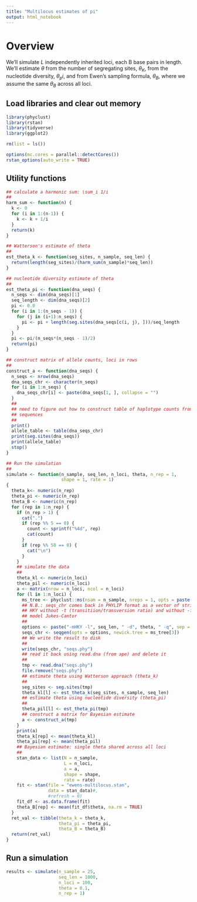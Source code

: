 ```yaml
---
title: "Multilocus estimates of pi"
output: html_notebook
---
```


# Overview

We'll simulate $L$ independently inherited loci, each B base pairs in length. We'll estimate $\theta$ from the number of segregating sites, $\theta_K$, from the nucleotide diversity, $\theta_pi$, and from Ewen's sampling formula, $\theta_B$, where we assume the same $\theta_B$ across all loci.

## Load libraries and clear out memory

```r
library(phyclust)
library(rstan)
library(tidyverse)
library(ggplot2)

rm(list = ls())

options(mc.cores = parallel::detectCores())
rstan_options(auto_write = TRUE)
```

## Utility functions

```r
## calculate a harmonic sum: \sum_i 1/i
##
harm_sum <- function(n) {
  k <- 0
  for (i in 1:(n-1)) {
    k <- k + 1/i
  }
  return(k)
}

## Watterson's estimate of theta
##
est_theta_k <- function(seg_sites, n_sample, seq_len) {
  return(length(seg_sites)/(harm_sum(n_sample)*seq_len))
}

## nucleotide diversity estimate of theta
##
est_theta_pi <- function(dna_seqs) {
  n_seqs <- dim(dna_seqs)[1]
  seq_length <- dim(dna_seqs)[2]
  pi <- 0.0 
  for (i in 1:(n_seqs - 1)) {
    for (j in (i+1):n_seqs) {
      pi <- pi + length(seg.sites(dna_seqs[c(i, j), ]))/seq_length
    }
  }
  pi <- pi/(n_seqs*(n_seqs - 1)/2)
  return(pi)
}

## construct matrix of allele counts, loci in rows
##
construct_a <- function(dna_seqs) {
  n_seqs <- nrow(dna_seqs)
  dna_seqs_chr <- character(n_seqs)
  for (i in 1:n_seqs) {
    dna_seqs_chr[i] <- paste(dna_seqs[1, ], collapse = "")
  }
  ##
  ## need to figure out how to construct table of haplotype counts from table of 
  ## sequences
  ##
  print()
  allele_table <- table(dna_seqs_chr)
  print(seg.sites(dna_seqs))
  print(allele_table)
  stop()
}

## Run the simulation
##
simulate <- function(n_sample, seq_len, n_loci, theta, n_rep = 1,
                     shape = 1, rate = 1) 
{
  theta_k<- numeric(n_rep)
  theta_pi <- numeric(n_rep)
  theta_B <- numeric(n_rep)
  for (rep in 1:n_rep) {
    if (n_rep > 1) {
      cat(".")
      if (rep %% 5 == 0) {
        count <- sprintf("%4d", rep)
        cat(count)
      }
      if (rep %% 50 == 0) {
        cat("\n")
      }
    }
    ## simulate the data
    ##
    theta_kl <- numeric(n_loci)
    theta_pil <- numeric(n_loci)
    a <- matrix(nrow = n_loci, ncol = n_loci)
    for (l in 1:n_loci) {
      ms_tree <- phyclust::ms(nsam = n_sample, nreps = 1, opts = paste("-T"))
      ## N.B.: seqs_chr comes back in PHYLIP format as a vector of strings (including the taxon)
      ## HKY without -t (transitiion/transversion ratio) and without -f (frequencies) makes the
      ## model Jukes-Cantor
      ##
      options <- paste("-mHKY -l", seq_len, " -d", theta, " -q", sep = "")
      seqs_chr <- seqgen(opts = options, newick.tree = ms_tree[3])
      ## We write the result to disk
      ##
      write(seqs_chr, "seqs.phy")
      ## read it back using read.dna (from ape) and delete it
      ##
      tmp <- read.dna("seqs.phy")
      file.remove("seqs.phy")
      ## estimate theta using Watterson approach (theta_k)
      ##
      seg_sites <- seg.sites(tmp)
      theta_kl[l] <- est_theta_k(seg_sites, n_sample, seq_len)
      ## estimate theta using nucleotide diversity (theta_pi)
      ##
      theta_pil[l] <- est_theta_pi(tmp)
      ## construct a matrix for Bayesian estimate
      a <- construct_a(tmp)
    }
    print(a)
    theta_k[rep] <- mean(theta_kl)
    theta_pi[rep] <- mean(theta_pil)
    ## Bayesian estimate: single theta shared across all loci
    ##
    stan_data <- list(N = n_sample,
                      L = n_loci,
                      a = a,
                      shape = shape,
                      rate = rate) 
    fit <- stan(file = "ewens-multilocus.stan",
                data = stan_data)#,
                #refresh = 0)
    fit_df <- as.data.frame(fit)
    theta_B[rep] <- mean(fit_df$theta, na.rm = TRUE)
  }
  ret_val <- tibble(theta_k = theta_k,
                    theta_pi = theta_pi,
                    theta_B = theta_B)
  return(ret_val)
}
```

## Run a simulation

```r
results <- simulate(n_sample = 25,
                    seq_len = 1000,
                    n_loci = 100,
                    theta = 0.1,
                    n_rep = 1)
```